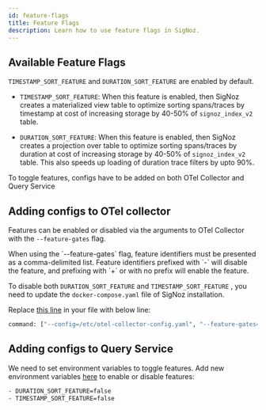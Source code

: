 ```yaml
---
id: feature-flags
title: Feature Flags
description: Learn how to use feature flags in SigNoz.
---
```


<SigNozCloud />

## Available Feature Flags

`TIMESTAMP_SORT_FEATURE` and `DURATION_SORT_FEATURE` are enabled by default.

- `TIMESTAMP_SORT_FEATURE`: When this feature is enabled, then SigNoz creates a materialized view table to optimize sorting spans/traces by timestamp at cost of increasing storage by 40-50% of `signoz_index_v2` table.

- `DURATION_SORT_FEATURE`: When this feature is enabled, then SigNoz creates a projection over table to optimize sorting spans/traces by duration at cost of increasing storage by 40-50% of `signoz_index_v2` table. This also speeds up loading of duration trace filters by upto 90%.



<Admonition>
To toggle features, configs have to be added on both OTel Collector and Query Service
</Admonition>

## Adding configs to OTel collector

Features can be enabled or disabled via the arguments to OTel Collector with the `--feature-gates` flag. 

<Admonition type="info">
When using the `--feature-gates` flag, feature identifiers must be presented as a comma-delimited list. Feature identifiers prefixed with `-` will disable the feature, and prefixing with `+` or with no prefix will enable the feature.
</Admonition>

To disable both `DURATION_SORT_FEATURE` and `TIMESTAMP_SORT_FEATURE` , you need to update the `docker-compose.yaml` file of SigNoz installation.

Replace [this line](https://github.com/SigNoz/signoz/blob/65af8c1b98d85469da6fdb40584df24457c9dbb4/deploy/docker/clickhouse-setup/docker-compose.yaml#L85) in your file with below line:

```bash
command: ["--config=/etc/otel-collector-config.yaml", "--feature-gates=-DURATION_SORT_FEATURE,-TIMESTAMP_SORT_FEATURE"]
```

## Adding configs to Query Service

We need to set environment variables to toggle features. Add new environment variables [here](https://github.com/SigNoz/signoz/blob/65af8c1b98d85469da6fdb40584df24457c9dbb4/deploy/docker/clickhouse-setup/docker-compose.yaml#L52) to enable or disable features:

```bash
- DURATION_SORT_FEATURE=false
- TIMESTAMP_SORT_FEATURE=false
```
